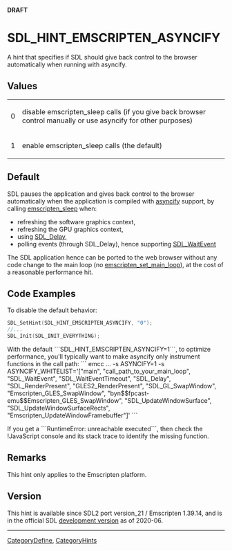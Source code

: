 <span color="red">'''DRAFT'''</span>

<!-- #*^*^*^*^*See http://wiki.libsdl.org/moin.cgi/SGEnumerations for details on editing this page*^*^*^*^* -->


= SDL_HINT_EMSCRIPTEN_ASYNCIFY =
A hint that specifies if SDL should give back control to the browser automatically when running with asyncify.



== Values ==
{|
|0
|disable emscripten_sleep calls (if you give back browser control manually or use asyncify for other purposes)
|-
|1
|enable emscripten_sleep calls (the default)
|}


== Default ==
SDL pauses the application and gives back control to the browser automatically when the application is compiled with [https://emscripten.org/docs/porting/asyncify.html asyncify] support, by calling [https://emscripten.org/docs/api_reference/emscripten.h.html#pseudo-synchronous-functions emscripten_sleep] when:

* refreshing the software graphics context,
* refreshing the GPU graphics context,
* using [[SDL_Delay]],
* polling events (through SDL_Delay), hence supporting [[SDL_WaitEvent]]

The SDL application hence can be ported to the web browser without any code change to the main loop (no [https://emscripten.org/docs/api_reference/emscripten.h.html#c.emscripten_set_main_loop emscripten_set_main_loop]), at the cost of a reasonable performance hit.

== Code Examples ==

To disable the default behavior:  
<syntaxhighlight lang='c++'>
SDL_SetHint(SDL_HINT_EMSCRIPTEN_ASYNCIFY, "0");
//...
SDL_Init(SDL_INIT_EVERYTHING);
</syntaxhighlight>

With the default ```SDL_HINT_EMSCRIPTEN_ASYNCIFY=1```, to optimize performance, you'll typically want to make asyncify only instrument functions in the call path:
```
emcc ... -s ASYNCIFY=1 -s ASYNCIFY_WHITELIST='["main", "call_path_to_your_main_loop", "SDL_WaitEvent", "SDL_WaitEventTimeout", "SDL_Delay", "SDL_RenderPresent", "GLES2_RenderPresent", "SDL_GL_SwapWindow", "Emscripten_GLES_SwapWindow", "byn$$fpcast-emu$$Emscripten_GLES_SwapWindow", "SDL_UpdateWindowSurface", "SDL_UpdateWindowSurfaceRects", "Emscripten_UpdateWindowFramebuffer"]'
```

If you get a ```RuntimeError: unreachable executed```, then check the !JavaScript console and its stack trace to identify the missing function.

== Remarks ==
This hint only applies to the Emscripten platform.

== Version ==
This hint is available since SDL2 port version_21 / Emscripten 1.39.14, and is in the official SDL [https://hg.libsdl.org/SDL/rev/dd5a816a4d61 development version] as of 2020-06.

----
[[CategoryDefine]], [[CategoryHints]]
<!-- #See the Style Guide for instructions on editing the footer. -->
